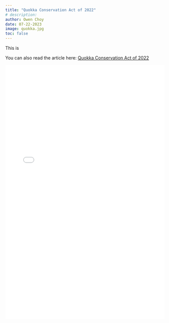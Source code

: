 ```yaml
---
title: "Quokka Conservation Act of 2022"
# description: 
author: Owen Choy
date: 07-22-2023
image: quokka.jpg
toc: false
---
```


This is

You can also read the article here: [Quokka Conservation Act of 2022](https://doi.org/10.21973/N3DW9D)

![](Quokka Conservation Act of 2022.pdf){fig-align="center" width="100%" height="800px"}
